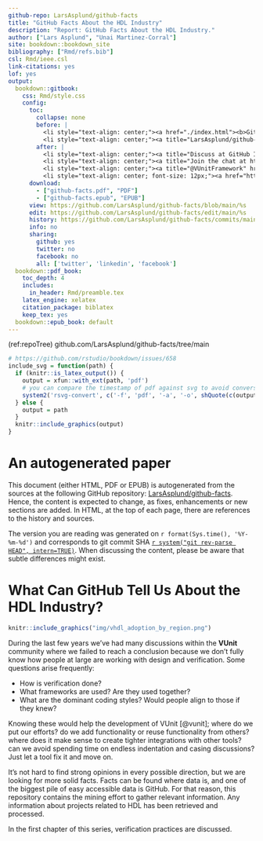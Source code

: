 ```yaml
---
github-repo: LarsAsplund/github-facts
title: "GitHub Facts About the HDL Industry"
description: "Report: GitHub Facts About the HDL Industry."
author: ["Lars Asplund", "Unai Martinez-Corral"]
site: bookdown::bookdown_site
bibliography: ["Rmd/refs.bib"]
csl: Rmd/ieee.csl
link-citations: yes
lof: yes
output:
  bookdown::gitbook:
    css: Rmd/style.css
    config:
      toc:
        collapse: none
        before: |
          <li style="text-align: center;"><a href="./index.html"><b>GitHub Facts About the HDL Industry</b></a></li>
          <li style="text-align: center;"><a title="LarsAsplund/github-facts" href="https://github.com/LarsAsplund/github-facts"><img src="https://img.shields.io/badge/LarsAsplund-github--facts-gray.svg?longCache=true&style=flat-square&logo=github&labelColor=bb642a"></a></li>
        after: |
          <li style="text-align: center;"><a title="Discuss at GitHub Issues" href="https://github.com/LarsAsplund/github-facts/issues"><img src="https://img.shields.io/github/issues-raw/LarsAsplund/github-facts?longCache=true&style=flat-square&logo=github&label=Discuss%20at%20GitHub"></a></li>
          <li style="text-align: center;"><a title="Join the chat at https://gitter.im/VUnit/vunit" href="https://gitter.im/VUnit/vunit"><img src="https://img.shields.io/badge/Join%20chat-at%20gitter-4db797.svg?longCache=true&style=flat-square&logo=gitter&logoColor=e8ecef"></a></li>
          <li style="text-align: center;"><a title="@VUnitFramework" href="https://www.twitter.com/VUnitFramework"><img src="https://img.shields.io/twitter/follow/VUnitFramework.svg?longCache=true&style=flat-square&color=1DA1F2&label=%40VUnitFramework&logo=twitter&logoColor=fff"></a></li>
          <li style="text-align: center; font-size: 12px;"><a href="https://github.com/rstudio/bookdown" target="blank"><i>Published with bookdown</i></a></li>
      download:
        - ["github-facts.pdf", "PDF"]
        - ["github-facts.epub", "EPUB"]
      view: https://github.com/LarsAsplund/github-facts/blob/main/%s
      edit: https://github.com/LarsAsplund/github-facts/edit/main/%s
      history: https://github.com/LarsAsplund/github-facts/commits/main/%s
      info: no
      sharing:
        github: yes
        twitter: no
        facebook: no
        all: ['twitter', 'linkedin', 'facebook']
  bookdown::pdf_book:
    toc_depth: 4
    includes:
      in_header: Rmd/preamble.tex
    latex_engine: xelatex
    citation_package: biblatex
    keep_tex: yes
  bookdown::epub_book: default
---
```


(ref:repoTree) github.com/LarsAsplund/github-facts/tree/main

```r
# https://github.com/rstudio/bookdown/issues/658
include_svg = function(path) {
  if (knitr::is_latex_output()) {
    output = xfun::with_ext(path, 'pdf')
    # you can compare the timestamp of pdf against svg to avoid conversion if necessary
    system2('rsvg-convert', c('-f', 'pdf', '-a', '-o', shQuote(c(output, path))))
  } else {
    output = path
  }
  knitr::include_graphics(output)
}
```

# An autogenerated paper {-}

This document (either HTML, PDF or EPUB) is autogenerated from the sources at the following GitHub repository: [LarsAsplund/github-facts](https://github.com/LarsAsplund/github-facts). Hence, the content is expected to change, as fixes, enhancements or new sections are added. In HTML, at the top of each page, there are references to the history and sources.

The version you are reading was generated on `r format(Sys.time(), '%Y-%m-%d')` and corresponds to git commit SHA [`r system("git rev-parse HEAD", intern=TRUE)`](https://github.com/LarsAsplund/github-facts/commit/`r system("git rev-parse HEAD", intern=TRUE)`). When discussing the content, please be aware that subtle differences might exist.

# What Can GitHub Tell Us About the HDL Industry? {#index}

```r
knitr::include_graphics("img/vhdl_adoption_by_region.png")
```

During the last few years we've had many discussions within the **VUnit** community where we failed to reach a conclusion because we don't fully know how people at large are working with design and verification. Some questions arise frequently:

* How is verification done?
* What frameworks are used? Are they used together?
* What are the dominant coding styles? Would people align to those if they knew?

Knowing these would help the development of VUnit [@vunit]; where do we put our efforts? do we add functionality or reuse functionality from others? where does it make sense to create tighter integrations with other tools? can we avoid spending time on endless indentation and casing discussions? Just let a tool fix it and move on.

It's not hard to find strong opinions in every possible direction, but we are looking for more solid facts. Facts can be found where data is, and one of the biggest pile of easy accessible data is GitHub. For that reason, this repository contains the mining effort to gather relevant information. Any information about projects related to HDL has been retrieved and processed.

In the first chapter of this series, verification practices are discussed.
